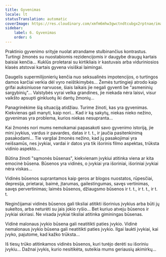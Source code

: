 ```yaml
---
title: Gyvenimas
locale: lt
statusTranslation: automatic
coverImage: https://res.cloudinary.com/xmfm6mhw3gwctndtcubgx2rptnae/image/upload/v1740468922/small_cover_tratado_de_psicologia_revolucionaria_a4c0dca4e0.webp
sidebar:
    label: 6. Gyvenimas
    order: 6
---
```

Praktinio gyvenimo srityje nuolat atrandame stulbinančius kontrastus. Turtingi žmonės su nuostabiomis rezidencijomis ir daugybe draugų kartais baisiai kenčia... Kuklūs proletarai su kirtikliais ir kastuvais arba viduriniosios klasės atstovai kartais gyvena visiškai laimingai.

Daugelis supermilijonierių kenčia nuo seksualinės impotencijos, o turtingos damos karčiai verkia dėl vyro neištikimybės... Žemės turtingieji atrodo kaip grifai auksiniuose narvuose, šiais laikais jie negali gyventi be "asmeninių sargybinių"... Valstybės vyrai velka grandines, jie niekada nėra laisvi, visur vaikšto apsupti ginkluotų iki dantų žmonių...

Panagrinėkime šią situaciją atidžiau. Turime žinoti, kas yra gyvenimas. Kiekvienas gali manyti, kaip nori... Kad ir ką sakytų, niekas nieko nežino, gyvenimas yra problema, kurios niekas nesupranta...

Kai žmonės nori mums nemokamai papasakoti savo gyvenimo istoriją, jie mini įvykius, vardus ir pavardes, datas ir t. t., ir jaučia pasitenkinimą pasakodami... Tie vargšai žmonės nežino, kad jų pasakojimai yra neišsamūs, nes įvykiai, vardai ir datos yra tik išorinis filmo aspektas, trūksta vidinio aspekto...

Būtina žinoti "sąmonės būsenas", kiekvienam įvykiui atitinka viena ar kita emocinė būsena. Būsenos yra vidinės, o įvykiai yra išoriniai, išoriniai įvykiai nėra viskas...

Vidinės būsenos suprantamos kaip geros ar blogos nuostatos, rūpesčiai, depresija, prietarai, baimė, įtarumas, gailestingumas, savęs vertinimas, savęs pervertinimas; laimės būsenos, džiaugsmo būsenos ir t. t., ir t. t., ir t. t.

Neginčijamai vidinės būsenos gali tiksliai atitikti išorinius įvykius arba būti jų sukeltos, arba neturėti su jais jokio ryšio... Bet kuriuo atveju būsenos ir įvykiai skiriasi. Ne visada įvykiai tiksliai atitinka giminingas būsenas.

Vidinė malonaus įvykio būsena gali neatitikti paties įvykio. Vidinė nemalonaus įvykio būsena gali neatitikti paties įvykio. Ilgai laukti įvykiai, kai įvyko, pajutome, kad kažko trūksta...

Iš tiesų trūko atitinkamos vidinės būsenos, kuri turėjo derėti su išoriniu įvykiu... Dažnai įvykis, kurio nesitikėta, suteikia mums geriausių akimirkų...

